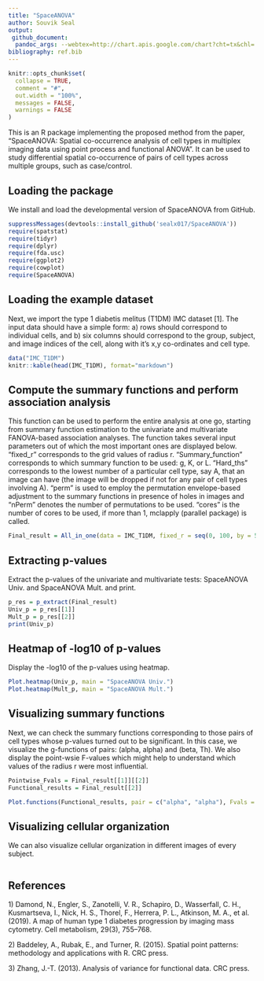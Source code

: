 ```yaml
---
title: "SpaceANOVA"
author: Souvik Seal
output: 
 github_document: 
  pandoc_args: --webtex=http://chart.apis.google.com/chart?cht=tx&chl=
bibliography: ref.bib
---
```


```r
knitr::opts_chunk$set(
  collapse = TRUE,
  comment = "#",
  out.width = "100%",
  messages = FALSE,
  warnings = FALSE
)
```

This is an R package implementing the proposed method from the paper, "SpaceANOVA: Spatial co-occurrence analysis of cell types in multiplex imaging data using point
process and functional ANOVA". It can be used to study differential spatial co-occurrence of pairs of cell types across multiple groups, such as case/control.

## Loading the package

We install and load the developmental version of SpaceANOVA from GitHub.

```r

suppressMessages(devtools::install_github('sealx017/SpaceANOVA'))
require(spatstat)
require(tidyr)
require(dplyr)
require(fda.usc)
require(ggplot2)
require(cowplot)
require(SpaceANOVA)

```

## Loading the example dataset

Next, we import the type 1 diabetis melitus (T1DM) IMC dataset [1]. The input data should have a simple form: a) rows should correspond to individual cells, and b) six columns should correspond to the group, subject, and image indices of the cell, along with it's x,y co-ordinates and cell type. 

```r

data("IMC_T1DM")
knitr::kable(head(IMC_T1DM), format="markdown")

```

## Compute the summary functions and perform association analysis

This function can be used to perform the entire analysis at one go, starting from summary function estimation to the univariate and multivariate FANOVA-based association analyses. 
The function takes several input parameters out of which the most important ones are displayed below. "fixed_r" corresponds to the grid values of radius r. "Summary_function" corresponds to which summary function to be used: g, K, or L.  "Hard_ths" corresponds to the lowest number of a particular cell type, say A, that an image can have (the image will be dropped if not for any pair of cell types involving A). "perm" is used to employ the permutation envelope-based adjustment to the summary functions in presence of holes in images and "nPerm" denotes the number of permutations to be used. "cores" is the number of cores to be used, if more than 1, mclapply (parallel package) is called. 


```r

Final_result = All_in_one(data = IMC_T1DM, fixed_r = seq(0, 100, by = 5), Summary_function = "g", Hard_ths = 10, perm = TRUE, nPerm = 20, cores = 8)

```

## Extracting p-values 

Extract the p-values of the univariate and multivariate tests: SpaceANOVA Univ. and SpaceANOVA Mult. and print.

```r
p_res = p_extract(Final_result)
Univ_p = p_res[[1]]
Mult_p = p_res[[2]]
print(Univ_p)

```

## Heatmap of -log10 of p-values 


Display the -log10 of the p-values using heatmap.

```r

Plot.heatmap(Univ_p, main = "SpaceANOVA Univ.")
Plot.heatmap(Mult_p, main = "SpaceANOVA Mult.")

```

## Visualizing summary functions

Next, we can check the summary functions corresponding to those pairs of cell types whose p-values turned out to be significant. In this case, we visualize the g-functions of pairs: (alpha, alpha) and (beta, Th). We also display the point-wsie F-values which might help to understand which values of the radius r were most influential.

```r

Pointwise_Fvals = Final_result[[1]][[2]]
Functional_results = Final_result[[2]]

Plot.functions(Functional_results, pair = c("alpha", "alpha"), Fvals = Pointwise_Fvals)

```

## Visualizing cellular organization

We can also visualize cellular organization in different images of every subject. 

```r

```


## References

1\) Damond, N., Engler, S., Zanotelli, V. R., Schapiro, D., Wasserfall, C. H.,
Kusmartseva, I., Nick, H. S., Thorel, F., Herrera, P. L., Atkinson, M. A., et al.
(2019). A map of human type 1 diabetes progression by imaging mass cytometry.
Cell metabolism, 29(3), 755–768.

2\) Baddeley, A., Rubak, E., and Turner, R. (2015). Spatial point patterns: methodology and applications with R. CRC press.

3\) Zhang, J.-T. (2013). Analysis of variance for functional data. CRC press.



